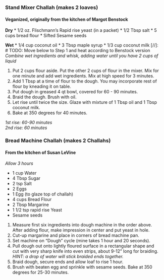 ### Stand Mixer Challah (makes 2 loaves) 
#### Veganized, originally from the kitchen of Margot Benstock

**Dry**
* 1/2 oz. Flischmann’s Rapid rise yeast (in a packet)
* 1/2 Tbsp salt 
* 5 cups bread flour 
* Sifted Sesame seeds  

**Wet**
* 1/4 cup coconut oil
* 3 Tbsp maple syrup
* 1/3 cup coconut milk
[//]: # TODO: Move below to Step 1 and heat according to Benstock version
*Combine wet ingredients and whisk, adding water until you have 2 cups of liquid*

1. Put 2 cups flour aside. Put the other 2 cups of flour in the mixer. Mix for one minute and add wet ingredients. Mix at high speed for 3 minutes.
2. Add 1 Tbsp at a time of flour to the dough. You may incorporate rest of flour by kneading it on table.
3. Put dough in greased 4 qt bowl, covered for 60 - 90 minutes. 
4. Braid the dough. Brush with oil.
5. Let rise until twice the size. Glaze with mixture of 1 Tbsp oil and 1 Tbsp coconut milk.
6. Bake at 350 degrees for 40 minutes.

*1st rise: 60-90 minutes*  
*2nd rise: 60 minutes*

### Bread Machine Challah (makes 2 Challahs) 
#### From the kitchen of Susan LeVine
*Allow 3 hours*    

* 1 cup Water
* 4 Tbsp Sugar
* 2 tsp Salt
* 2 Eggs
* 1 Egg (to glaze top of challah)
* 4 cups Bread Flour
* 2 Tbsp Margarine
* 1 1/2 tsp rapid rise Yeast
* Sesame seeds    

1. Measure first six ingredients into dough machine in the order above. After adding flour, make impression in center and put yeast in hole. 
2. Cut-up margarine and place in corners of bread machine pan. 
3. Set machine on “Dough” cycle (mine takes 1 hour and 20 seconds). 
4. Pull dough out onto lightly floured surface in a rectangular shape and cut with very sharp knife into even strips, about 9-12” long for braiding.  
*HINT: a drop of water will stick braided ends together.*  
5. Braid dough, secure ends and allow loaf to rise 1 hour.
6. Brush with beaten egg and sprinkle with sesame seeds. Bake at 350 degrees for 25-30 minutes.
